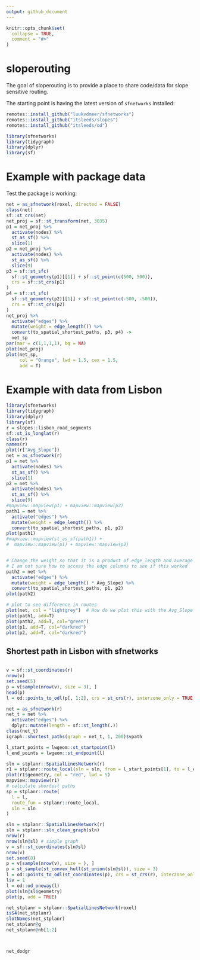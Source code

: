 ```yaml
---
output: github_document
---
```


<!-- README.md is generated from README.Rmd. Please edit that file -->

```r
knitr::opts_chunk$set(
  collapse = TRUE,
  comment = "#>"
)
```

# sloperouting

<!-- badges: start -->
<!-- badges: end -->

The goal of sloperouting is to provide a place to share code/data for slope sensitive routing.

The starting point is having the latest version of `sfnetworks` installed:

```r
remotes::install_github("luukvdmeer/sfnetworks")
remotes::install_github("itsleeds/slopes")
remotes::install_github("itsleeds/od")
```

```r
library(sfnetworks)
library(tidygraph)
library(dplyr)
library(sf)
```

# Example with package data

Test the package is working:

```r
net = as_sfnetwork(roxel, directed = FALSE)
class(net)
sf::st_crs(net)
net_proj = sf::st_transform(net, 3035)
p1 = net_proj %>%  
  activate(nodes) %>%  
  st_as_sf() %>%  
  slice(1)  
p2 = net_proj %>%  
  activate(nodes) %>%  
  st_as_sf() %>%  
  slice(9)  
p3 = sf::st_sfc(  
  sf::st_geometry(p1)[[1]] + sf::st_point(c(500, 500)),  
  crs = sf::st_crs(p1)  
)  
p4 = sf::st_sfc(  
  sf::st_geometry(p2)[[1]] + sf::st_point(c(-500, -500)),  
  crs = sf::st_crs(p2)  
)  
net_proj %>%  
  activate("edges") %>%  
  mutate(weight = edge_length()) %>%  
  convert(to_spatial_shortest_paths, p3, p4) ->  
  net_sp  
par(mar = c(1,1,1,1), bg = NA)  
plot(net_proj)  
plot(net_sp,
     col = "Orange", lwd = 1.5, cex = 1.5,
     add = T)
```

# Example with data from Lisbon

```r
library(sfnetworks)
library(tidygraph)
library(dplyr)
library(sf)
r = slopes::lisbon_road_segments
sf::st_is_longlat(r)
class(r)
names(r)
plot(r["Avg_Slope"])
net = as_sfnetwork(r)
p1 = net %>%  
  activate(nodes) %>%  
  st_as_sf() %>%  
  slice(1)  
p2 = net %>%  
  activate(nodes) %>%  
  st_as_sf() %>%  
  slice(9)
#mapview::mapview(p1) + mapview::mapview(p2)
path1 = net %>%  
  activate("edges") %>%  
  mutate(weight = edge_length()) %>%  
  convert(to_spatial_shortest_paths, p1, p2)
plot(path1)
#mapview::mapview(st_as_sf(path1)) +
#  mapview::mapview(p1) + mapview::mapview(p2)


# Change the weight so that it is a product of edge_length and average slope.
# I am not sure how to access the edge columns to see if this worked
path2 = net %>%
  activate("edges") %>%
  mutate(weight = edge_length() * Avg_Slope) %>%
  convert(to_spatial_shortest_paths, p1, p2)
plot(path2)

# plot to see difference in routes
plot(net, col = "lightgrey")  # How do we plot this with the Avg_Slope as a variable
plot(path1, add=T)
plot(path2, add=T, col="green")
plot(p1, add=T, col="darkred")
plot(p2, add=T, col="darkred")
```

## Shortest path in Lisbon with sfnetworks

```r

```



```r
v = sf::st_coordinates(r)
nrow(v)
set.seed(5)
p = v[sample(nrow(v), size = 3), ]
head(p)
l = od::points_to_odl(p[, 1:2], crs = st_crs(r), interzone_only = TRUE)

net = as_sfnetwork(r)
net_t = net %>%
  activate("edges") %>%
  dplyr::mutate(length = sf::st_length(.))
class(net_t)
igraph::shortest_paths(graph = net_t, 1, 200)$vpath

l_start_points = lwgeom::st_startpoint(l)
l_end_points = lwgeom::st_endpoint(l)
```

```r
sln = stplanr::SpatialLinesNetwork(r)
r1 = stplanr::route_local(sln = sln, from = l_start_points[1], to = l_end_points[2])
plot(r1$geometry, col = "red", lwd = 5)
mapview::mapview(r1)
# calculate shortest paths
sp = stplanr::route(
  l = l,
  route_fun = stplanr::route_local,
  sln = sln
)

sln = stplanr::SpatialLinesNetwork(r)
sln = stplanr::sln_clean_graph(sln)
nrow(r)
nrow(sln@sl) # simple graph
v = sf::st_coordinates(sln@sl)
nrow(v)
set.seed(8)
p = v[sample(nrow(v), size = ), ]
p = st_sample(st_convex_hull(st_union(sln@sl)), size = 3)
l = od::points_to_odl(st_coordinates(p), crs = st_crs(r), interzone_only = TRUE)
l$v = 1
l = od::od_oneway(l)
plot(sln@sl$geometry)
plot(p, add = TRUE)
```




```r
net_stplanr = stplanr::SpatialLinesNetwork(roxel)
isS4(net_stplanr)
slotNames(net_stplanr)
net_stplanr@g
net_stplanr@nb[1:2]



net_dodgr
```



